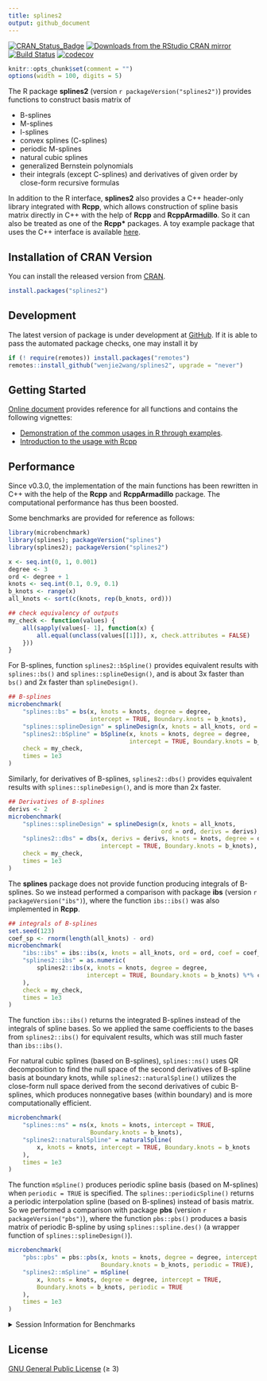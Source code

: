```yaml
---
title: splines2
output: github_document
---
```


[![CRAN_Status_Badge][r-pkg-badge]][cran-url]
[![Downloads from the RStudio CRAN mirror][cranlog-badge]][cran-url]
[![Build Status][gha-icon]][gha-url]
[![codecov][codecov-main]][codecov]


```r
knitr::opts_chunk$set(comment = "")
options(width = 100, digits = 5)
```

The R package **splines2** (version `r packageVersion("splines2")`) provides
functions to construct basis matrix of

- B-splines
- M-splines
- I-splines
- convex splines (C-splines)
- periodic M-splines
- natural cubic splines
- generalized Bernstein polynomials
- their integrals (except C-splines) and derivatives of given order by
  close-form recursive formulas

In addition to the R interface, **splines2** also provides a C++ header-only
library integrated with **Rcpp**, which allows construction of spline basis
matrix directly in C++ with the help of **Rcpp** and **RcppArmadillo**.  So it
can also be treated as one of the **Rcpp\*** packages.  A toy example package
that uses the C++ interface is available [here][example-pkg].


## Installation of CRAN Version

You can install the released version from [CRAN][cran-url].

```R
install.packages("splines2")
```

## Development

The latest version of package is under development at [GitHub][github-url].  If
it is able to pass the automated package checks, one may install it by

```R
if (! require(remotes)) install.packages("remotes")
remotes::install_github("wenjie2wang/splines2", upgrade = "never")
```

## Getting Started

[Online document][pkgdown-url] provides reference for all functions and contains
the following vignettes:

- [Demonstration of the common usages in R through examples][pkg-demo].
- [Introduction to the usage with Rcpp][pkg-wi-rcpp]

## Performance

Since v0.3.0, the implementation of the main functions has been rewritten in C++
with the help of the **Rcpp** and **RcppArmadillo** package. The computational
performance has thus been boosted.

Some benchmarks are provided for reference as follows:

```r
library(microbenchmark)
library(splines); packageVersion("splines")
library(splines2); packageVersion("splines2")

x <- seq.int(0, 1, 0.001)
degree <- 3
ord <- degree + 1
knots <- seq.int(0.1, 0.9, 0.1)
b_knots <- range(x)
all_knots <- sort(c(knots, rep(b_knots, ord)))

## check equivalency of outputs
my_check <- function(values) {
    all(sapply(values[- 1], function(x) {
        all.equal(unclass(values[[1]]), x, check.attributes = FALSE)
    }))
}
```

For B-splines, function `splines2::bSpline()` provides equivalent results with
`splines::bs()` and `splines::splineDesign()`, and is about 3x faster than
`bs()` and 2x faster than `splineDesign()`.

```r
## B-splines
microbenchmark(
    "splines::bs" = bs(x, knots = knots, degree = degree,
                       intercept = TRUE, Boundary.knots = b_knots),
    "splines::splineDesign" = splineDesign(x, knots = all_knots, ord = ord),
    "splines2::bSpline" = bSpline(x, knots = knots, degree = degree,
                                  intercept = TRUE, Boundary.knots = b_knots),
    check = my_check,
    times = 1e3
)
```

Similarly, for derivatives of B-splines, `splines2::dbs()` provides equivalent
results with `splines::splineDesign()`, and is more than 2x faster.

```r
## Derivatives of B-splines
derivs <- 2
microbenchmark(
    "splines::splineDesign" = splineDesign(x, knots = all_knots,
                                           ord = ord, derivs = derivs),
    "splines2::dbs" = dbs(x, derivs = derivs, knots = knots, degree = degree,
                          intercept = TRUE, Boundary.knots = b_knots),
    check = my_check,
    times = 1e3
)
```

The **splines** package does not provide function producing integrals of
B-splines.  So we instead performed a comparison with package **ibs** (version
`r packageVersion("ibs")`), where the function `ibs::ibs()` was also implemented
in **Rcpp**.

```r
## integrals of B-splines
set.seed(123)
coef_sp <- rnorm(length(all_knots) - ord)
microbenchmark(
    "ibs::ibs" = ibs::ibs(x, knots = all_knots, ord = ord, coef = coef_sp),
    "splines2::ibs" = as.numeric(
        splines2::ibs(x, knots = knots, degree = degree,
                      intercept = TRUE, Boundary.knots = b_knots) %*% coef_sp
    ),
    check = my_check,
    times = 1e3
)
```

The function `ibs::ibs()` returns the integrated B-splines instead of the
integrals of spline bases.  So we applied the same coefficients to the bases
from `splines2::ibs()` for equivalent results, which was still much faster than
`ibs::ibs()`.


For natural cubic splines (based on B-splines), `splines::ns()` uses QR
decomposition to find the null space of the second derivatives of B-spline basis
at boundary knots, while `splines2::naturalSpline()` utilizes the close-form
null space derived from the second derivatives of cubic B-splines, which
produces nonnegative bases (within boundary) and is more computationally
efficient.

```r
microbenchmark(
    "splines::ns" = ns(x, knots = knots, intercept = TRUE,
                       Boundary.knots = b_knots),
    "splines2::naturalSpline" = naturalSpline(
        x, knots = knots, intercept = TRUE, Boundary.knots = b_knots
    ),
    times = 1e3
)
```

The function `mSpline()` produces periodic spline basis (based on M-splines)
when `periodic = TRUE` is specified.  The `splines::periodicSpline()` returns a
periodic interpolation spline (based on B-splines) instead of basis matrix.
So we performed a comparison with package **pbs**
(version `r packageVersion("pbs")`), where the function `pbs::pbs()` produces a
basis matrix of periodic B-spline by using `splines::spline.des()` (a wrapper
function of `splines::splineDesign()`).

```r
microbenchmark(
    "pbs::pbs" = pbs::pbs(x, knots = knots, degree = degree, intercept = TRUE,
                          Boundary.knots = b_knots, periodic = TRUE),
    "splines2::mSpline" = mSpline(
        x, knots = knots, degree = degree, intercept = TRUE,
        Boundary.knots = b_knots, periodic = TRUE
    ),
    times = 1e3
)
```

<details><summary>Session Information for Benchmarks</summary>
```r
sessionInfo()
```
</details>


## License

[GNU General Public License][gpl] (≥ 3)

[r-pkg-badge]: https://www.r-pkg.org/badges/version/splines2
[cranlog-badge]: https://cranlogs.r-pkg.org/badges/splines2
[cran-url]: https://CRAN.R-project.org/package=splines2
[gha-icon]: https://github.com/wenjie2wang/splines2/workflows/R-CMD-check/badge.svg
[gha-url]: https://github.com/wenjie2wang/splines2/actions
[github-url]: https://github.com/wenjie2wang/splines2
[pkgdown-url]: https://wwenjie.org/splines2
[example-pkg]: https://github.com/wenjie2wang/example-pkg-Rcpp-splines2
[pkg-demo]: https://wwenjie.org/splines2/articles/splines2-intro
[pkg-wi-rcpp]: https://wwenjie.org/splines2/articles/splines2-wi-rcpp
[codecov]: https://codecov.io/gh/wenjie2wang/splines2
[codecov-main]: https://codecov.io/gh/wenjie2wang/splines2/branch/main/graph/badge.svg
[gpl]: https://www.gnu.org/licenses/

